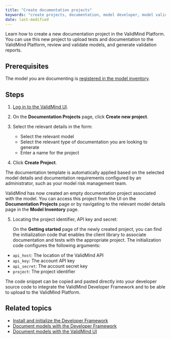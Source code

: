 ```yaml
---
title: "Create documentation projects"
keywords: "create projects, documentation, model developer, model validator, ai risk, model risk management, ValidMind"
date: last-modified
---
```


Learn how to create a new documentation project in the ValidMind Platform. You can use this new project to upload tests and documentation to the ValidMind Platform, review and validate models, and generate validation reports. 

## Prerequisites

The model you are documenting is [registered in the model inventory](register-models.qmd).

## Steps

1. [Log in to the ValidMind UI]({{< var vm_ui >}}).
   
2. On the **Documentation Projects** page, click **Create new project**.
   
3. Select the relevant details in the form:

   - Select the relevant model 
   - Select the relevant type of documentation you are looking to generate 
   - Enter a name for the project 

4. Click **Create Project**.

::: {.column-margin}
::: {.callout-tip}
The documentation template is automatically applied based on the selected model details and documentation requirements configured by an administrator, such as your model risk management team.
:::
:::

ValidMind has now created an empty documentation project associated with the model. You can access this project from the UI on the **Documentation Projects** page or by navigating to the relevant model details page in the **Model Inventory** page.

5. Locating the project identifier, API key and secret:
   
   On the **Getting started** page of the newly created project, you can find the initialization code that enables the client library to associate documentation and tests with the appropriate project. The initialization code configures the following arguments: 

- `api_host`: The location of the ValidMind API
- `api_key`: The account API key
- `api_secret`: The account secret key
- `project`: The project identifier

The code snippet can be copied and pasted directly into your developer source code to integrate the ValidMind Developer Framework and to be able to upload to the ValidMind Platform.

<!---
## Troubleshooting

[Include any common issues or errors that may arise during the task and how to resolve them.]
---> 

## Related topics

- [Install and initialize the Developer Framework](install-and-initialize-developer-framework.qmd)
- [Document models with the Developer Framework](document-models-with-framework.qmd)
- [Document models with the ValidMind UI](document-models-with-ui.qmd)
